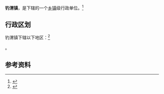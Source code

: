 {{中国乡级行政区|61/03/04/116/000}}

'''钓渭镇'''，是{{PRC admin/fullname|61/03/04/116/000|3}}下辖的一个[[乡镇|乡镇]]级行政单位。<ref>{{PRC admin/ref sgc|{{PRC admin/parent|61/03/04/116/000}}}}</ref>

== 行政区划 ==

钓渭镇下辖以下地区：<ref>{{PRC admin/ref sgc|61/03/04/116/000}}</ref>

{{PRC admin/children|61/03/04/116/000}}。

== 参考资料 ==

{{reflist}}

{{行政区划小作品}}
{{PRC admin/navcat|61/03/04/116/000}}